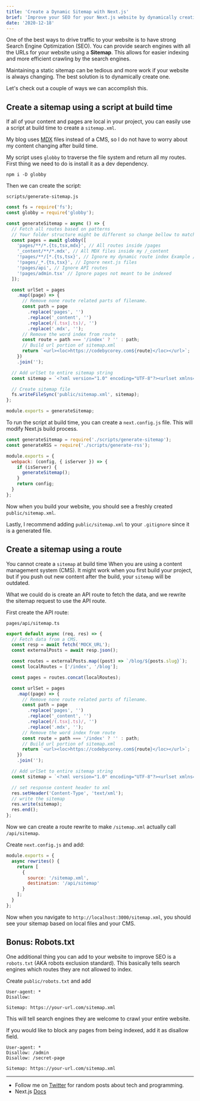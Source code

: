```yaml
---
title: 'Create a Dynamic Sitemap with Next.js'
brief: 'Improve your SEO for your Next.js website by dynamically creating a sitemap.xml for efficient and accurate indexing'
date: '2020-12-18'
---
```


One of the best ways to drive traffic to your website is to have strong Search Engine Optimization (SEO). You can provide search engines with all the URLs for your website using a **Sitemap**. This allows for easier indexing and more efficient crawling by the search engines.

Maintaining a static sitemap can be tedious and more work if your website is always changing. The best solution is to dynamically create one.

Let's check out a couple of ways we can accomplish this.

## Create a sitemap using a script at build time

If all of your content and pages are local in your project, you can easily use a script at build time to create a `sitemap.xml`.

My blog uses [MDX](https://mdxjs.com/) files instead of a CMS, so I do not have to worry about my content changing after build time.

My script uses `globby` to traverse the file system and return all my routes. First thing we need to do is install it as a dev dependency.

```
npm i -D globby
```

Then we can create the script:

`scripts/generate-sitemap.js`

```js
const fs = require('fs');
const globby = require('globby');

const generateSitemap = async () => {
  // Fetch all routes based on patterns
  // Your folder structure might be different so change bellow to match your needs
  const pages = await globby([
    'pages/**/*.{ts,tsx,mdx}', // All routes inside /pages
    '_content/**/*.mdx', // All MDX files inside my /_content
    '!pages/**/[*.{ts,tsx}', // Ignore my dynamic route index Example /pages/blog/[slug].tsx
    '!pages/_*.{ts,tsx}', // Ignore next.js files
    '!pages/api', // Ignore API routes
    '!pages/admin.tsx' // Ignore pages not meant to be indexed
  ]);

  const urlSet = pages
    .map((page) => {
      // Remove none route related parts of filename.
      const path = page
        .replace('pages', '')
        .replace('_content', '')
        .replace(/(.tsx|.ts)/, '')
        .replace('.mdx', '');
      // Remove the word index from route
      const route = path === '/index' ? '' : path;
      // Build url portion of sitemap.xml
      return `<url><loc>https://codebycorey.com${route}</loc></url>`;
    })
    .join('');

  // Add urlSet to entire sitemap string
  const sitemap = `<?xml version="1.0" encoding="UTF-8"?><urlset xmlns="http://www.sitemaps.org/schemas/sitemap/0.9">${urlSet}</urlset>`;

  // Create sitemap file
  fs.writeFileSync('public/sitemap.xml', sitemap);
};

module.exports = generateSitemap;
```

To run the script at build time, you can create a `next.config.js` file. This will modify Next.js build process.

```js
const generateSitemap = require('./scripts/generate-sitemap');
const generateRSS = require('./scripts/generate-rss');

module.exports = {
  webpack: (config, { isServer }) => {
    if (isServer) {
      generateSitemap();
    }
    return config;
  }
};
```

Now when you build your website, you should see a freshly created `public/sitemap.xml`.

Lastly, I recommend adding `public/sitemap.xml` to your `.gitignore` since it is a generated file.

## Create a sitemap using a route

You cannot create a `sitemap` at build time When you are using a content management system (CMS). It might work when you first build your project, but if you push out new content after the build, your `sitemap` will be outdated.

What we could do is create an API route to fetch the data, and we rewrite the sitemap request to use the API route.

First create the API route:

`pages/api/sitemap.ts`

```ts
export default async (req, res) => {
  // Fetch data from a CMS.
  const resp = await fetch('MOCK_URL');
  const externalPosts = await resp.json();

  const routes = externalPosts.map((post) => `/blog/${posts.slug}`);
  const localRoutes = ['/index', '/blog'];

  const pages = routes.concat(localRoutes);

  const urlSet = pages
    .map((page) => {
      // Remove none route related parts of filename.
      const path = page
        .replace('pages', '')
        .replace('_content', '')
        .replace(/(.tsx|.ts)/, '')
        .replace('.mdx', '');
      // Remove the word index from route
      const route = path === '/index' ? '' : path;
      // Build url portion of sitemap.xml
      return `<url><loc>https://codebycorey.com${route}</loc></url>`;
    })
    .join('');

  // Add urlSet to entire sitemap string
  const sitemap = `<?xml version="1.0" encoding="UTF-8"?><urlset xmlns="http://www.sitemaps.org/schemas/sitemap/0.9">${urlSet}</urlset>`;

  // set response content header to xml
  res.setHeader('Content-Type', 'text/xml');
  // write the sitemap
  res.write(sitemap);
  res.end();
};
```

Now we can create a route rewrite to make `/sitemap.xml` actually call `/api/sitemap`.

Create `next.config.js` and add:

```js
module.exports = {
  async rewrites() {
    return [
      {
        source: '/sitemap.xml',
        destination: '/api/sitemap'
      }
    ];
  }
};
```

Now when you navigate to `http://localhost:3000/sitemap.xml`, you should see your sitemap based on local files and your CMS.

## Bonus: Robots.txt

One additional thing you can add to your website to improve SEO is a `robots.txt` (AKA robots exclusion standard). This basically tells search engines which routes they are not allowed to index.

Create `public/robots.txt` and add

```
User-agent: *
Disallow:

Sitemap: https://your-url.com/sitemap.xml
```

This will tell search engines they are welcome to crawl your entire website.

If you would like to block any pages from being indexed, add it as disallow field.

```
User-agent: *
Disallow: /admin
Disallow: /secret-page

Sitemap: https://your-url.com/sitemap.xml
```

---

- Follow me on [Twitter](https://twitter.com/CodeByCorey) for random posts about tech and programming.
- Next.js [Docs](https://nextjs.org/docs/getting-started)
